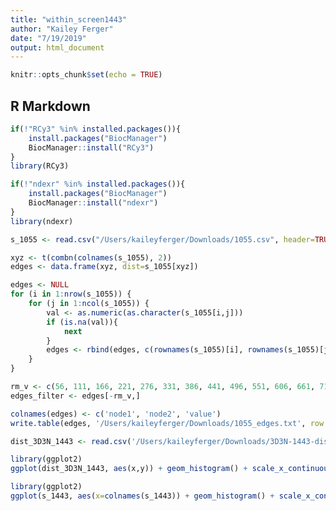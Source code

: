 ```yaml
---
title: "within_screen1443"
author: "Kailey Ferger"
date: "7/19/2019"
output: html_document
---
```


```r
knitr::opts_chunk$set(echo = TRUE)
```

## R Markdown

```r
if(!"RCy3" %in% installed.packages()){
    install.packages("BiocManager")
    BiocManager::install("RCy3")
}
library(RCy3)

if(!"ndexr" %in% installed.packages()){
    install.packages("BiocManager")
    BiocManager::install("ndexr")
}
library(ndexr)
```
```r
s_1055 <- read.csv("/Users/kaileyferger/Downloads/1055.csv", header=TRUE, row.names = 1, sep = ",")
```
```r
xyz <- t(combn(colnames(s_1055), 2))
edges <- data.frame(xyz, dist=s_1055[xyz])
```

```r
edges <- NULL
for (i in 1:nrow(s_1055)) {
    for (j in 1:ncol(s_1055)) {
        val <- as.numeric(as.character(s_1055[i,j]))
        if (is.na(val)){
            next
        }
        edges <- rbind(edges, c(rownames(s_1055)[i], rownames(s_1055)[j], val))
    }
}
```
```r
rm_v <- c(56, 111, 166, 221, 276, 331, 386, 441, 496, 551, 606, 661, 716, 771, 826, 881, 936, 991, 1046, 1101, 1156, 1211, 1266, 1321, 1376, 1431, 1486, 1541, 1596, 1651, 1706, 1761, 1816, 1871, 1926, 1981, 2036, 2091, 2146, 2201, 2256, 2311, 2366, 2421, 2476, 2531, 2586, 2641, 2696, 2751, 2806, 2861, 2916, 2971)
edges_filter <- edges[-rm_v,]

```

```r
colnames(edges) <- c('node1', 'node2', 'value')
write.table(edges, '/Users/kaileyferger/Downloads/1055_edges.txt', row.names=FALSE, quote=FALSE, sep='\t')
```
```r
dist_3D3N_1443 <- read.csv('/Users/kaileyferger/Downloads/3D3N-1443-dist.csv', header = TRUE, sep = ",")
```
```r
library(ggplot2)
ggplot(dist_3D3N_1443, aes(x,y)) + geom_histogram() + scale_x_continuous("Distance", breaks = seq(0,1,by = 0.05)) + scale_y_continuous("Count", breaks = seq(0,100,by = 10))
```

```r
library(ggplot2)
ggplot(s_1443, aes(x=colnames(s_1443)) + geom_histogram() + scale_x_continuous("Distance", breaks = seq(0,1,by = 0.05)) + scale_y_continuous("Count", breaks = seq(0,100,by = 10))


```



